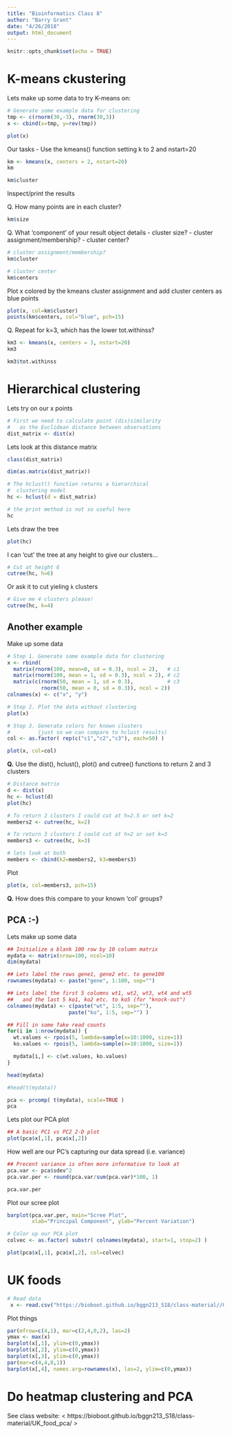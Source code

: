```yaml
---
title: "Bioinformatics Class 8"
author: "Barry Grant"
date: "4/26/2018"
output: html_document
---
```


```r
knitr::opts_chunk$set(echo = TRUE)
```

# K-means ckustering

Lets make up some data to try K-means on:

```r
# Generate some example data for clustering
tmp <- c(rnorm(30,-3), rnorm(30,3))
x <- cbind(x=tmp, y=rev(tmp))

plot(x)
```

Our tasks
 - Use the kmeans() function setting k to 2 and nstart=20 

```r
km <- kmeans(x, centers = 2, nstart=20)
km
```

```r
km$cluster
```



Inspect/print the results 

Q. How many points are in each cluster?

```r
km$size
```

Q. What ‘component’ of your result object details 
      - cluster size?
      - cluster assignment/membership? 
      - cluster center?

```r
# cluster assignment/membership? 
km$cluster
```

```r
# cluster center
km$centers
```



Plot x colored by the kmeans cluster assignment and 
      add cluster centers as blue points

```r
plot(x, col=km$cluster)
points(km$centers, col="blue", pch=15)
```
      
      
      
 Q. Repeat for k=3, which has the lower tot.withinss? 
```r
km3 <- kmeans(x, centers = 3, nstart=20)
km3
```

```r
km3$tot.withinss
```


# Hierarchical clustering

Lets try on our x points

```r
# First we need to calculate point (dis)similarity
#   as the Euclidean distance between observations 
dist_matrix <- dist(x) 
```

Lets look at this distance matrix

```r
class(dist_matrix)
```


```r
dim(as.matrix(dist_matrix))

```



```r
# The hclust() function returns a hierarchical 
#  clustering model
hc <- hclust(d = dist_matrix)

# the print method is not so useful here 
hc  
```

Lets draw the tree

```r
plot(hc)
```

I can 'cut' the tree at any height to give our clusters...

```r
# Cut at height 6
cutree(hc, h=6)
```

Or ask it to cut yieling `k` clusters

```r
# Give me 4 clusters please!
cutree(hc, k=4)
```

## Another example

Make up some data

```r
# Step 1. Generate some example data for clustering
x <- rbind(
  matrix(rnorm(100, mean=0, sd = 0.3), ncol = 2),   # c1
  matrix(rnorm(100, mean = 1, sd = 0.3), ncol = 2), # c2
  matrix(c(rnorm(50, mean = 1, sd = 0.3),           # c3
           rnorm(50, mean = 0, sd = 0.3)), ncol = 2))
colnames(x) <- c("x", "y")

# Step 2. Plot the data without clustering
plot(x)

# Step 3. Generate colors for known clusters 
#         (just so we can compare to hclust results)
col <- as.factor( rep(c("c1","c2","c3"), each=50) ) 

plot(x, col=col)

```


**Q.** Use the dist(), hclust(), plot() and cutree() functions to return 2 and 3 clusters 

```r
# Distance matrix
d <- dist(x)
hc <- hclust(d)
plot(hc)
```

```r
# To return 2 clusters I could cut at h=2.5 or set k=2
members2 <- cutree(hc, k=2)

# To return 3 clusters I could cut at h=2 or set k=3
members3 <- cutree(hc, k=3)

# lets look at both
members <- cbind(k2=members2, k3=members3)
```

Plot
```r
plot(x, col=members3, pch=15)
```


**Q.** How does this compare to your known 'col' groups?

## PCA :-)

Lets make up some data

```r
## Initialize a blank 100 row by 10 column matrix
mydata <- matrix(nrow=100, ncol=10)
dim(mydata)
```

```r
## Lets label the rows gene1, gene2 etc. to gene100
rownames(mydata) <- paste("gene", 1:100, sep="")
```

```r
## Lets label the first 5 columns wt1, wt2, wt3, wt4 and wt5
##   and the last 5 ko1, ko2 etc. to ko5 (for "knock-out") 
colnames(mydata) <- c(paste("wt", 1:5, sep=""),
                    paste("ko", 1:5, sep="") )

## Fill in some fake read counts
for(i in 1:nrow(mydata)) {
  wt.values <- rpois(5, lambda=sample(x=10:1000, size=1))
  ko.values <- rpois(5, lambda=sample(x=10:1000, size=1))

  mydata[i,] <- c(wt.values, ko.values)
}

head(mydata)
```

```r
#head(t(mydata))
```

```r
pca <- prcomp( t(mydata), scale=TRUE )
pca
```


Lets plot our PCA plot
```r
## A basic PC1 vs PC2 2-D plot
plot(pca$x[,1], pca$x[,2])

```


How well are our PC's capturing our data spread (i.e. variance)

```r
## Precent variance is often more informative to look at 
pca.var <- pca$sdev^2
pca.var.per <- round(pca.var/sum(pca.var)*100, 1)

pca.var.per

```


Plot our scree plot 

```r
barplot(pca.var.per, main="Scree Plot", 
        xlab="Principal Component", ylab="Percent Variation")
```

```r
# Color up our PCA plot
colvec <- as.factor( substr( colnames(mydata), start=1, stop=2) )

plot(pca$x[,1], pca$x[,2], col=colvec)

```



# UK foods

```r
# Read data
 x <- read.csv("https://bioboot.github.io/bggn213_S18/class-material//UK_foods.csv", row.names = 1)

```

Plot things

```r
par(mfrow=c(4,1), mar=c(2,4,0,2), las=2)
ymax <- max(x)
barplot(x[,1], ylim=c(0,ymax))
barplot(x[,2], ylim=c(0,ymax))
barplot(x[,3], ylim=c(0,ymax))
par(mar=c(4,4,0,1))
barplot(x[,4], names.arg=rownames(x), las=2, ylim=c(0,ymax))
```

# Do heatmap clustering and  PCA

See class website: < https://bioboot.github.io/bggn213_S18/class-material/UK_food_pca/ >


